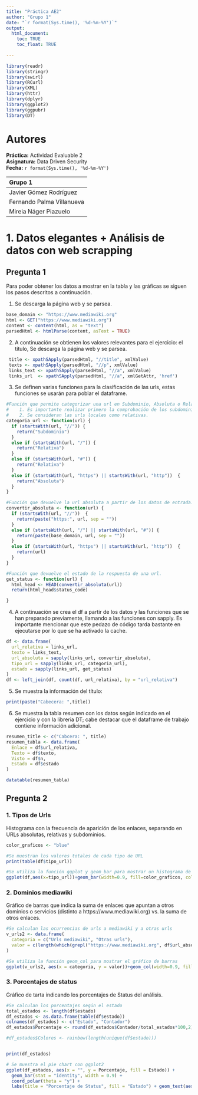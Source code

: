 ```yaml
---
title: "Práctica AE2"
author: "Grupo 1"
date: "`r format(Sys.time(), '%d-%m-%Y')`"
output: 
  html_document:
    toc: TRUE
    toc_float: TRUE
    
---
```


```r
library(readr)
library(stringr)
library(swirl)
library(RCurl)
library(XML)
library(httr)
library(dplyr)
library(ggplot2)
library(ggpubr)
library(DT)

```

# Autores

**Práctica:** Actividad Evaluable 2  
**Asignatura:** Data Driven Security  
**Fecha:** `r format(Sys.time(), '%d-%m-%Y')`  


|Grupo 1 |  
|:--------|  
|Javier Gómez Rodríguez|  
|Fernando Palma Villanueva|  
|Mireia Náger Piazuelo| 


# 1. Datos elegantes + Análisis de datos con web scrapping

## Pregunta 1
Para poder obtener los datos a mostrar en la tabla y las gráficas se siguen los pasos descritos a continuación.

1. Se descarga la página web y se parsea.

```r
base_domain <- "https://www.mediawiki.org"
html <- GET("https://www.mediawiki.org")
content <- content(html, as = "text")
parsedHtml <- htmlParse(content, asText = TRUE)

```

2. A continuación se obtienen los valores relevantes para el ejercicio: el título, Se descarga la página web y se parsea.

```r
 title <- xpathSApply(parsedHtml, "//title", xmlValue)
 texts <- xpathSApply(parsedHtml, "//p", xmlValue)
 links_text <- xpathSApply(parsedHtml, "//a", xmlValue)
 links_url  <- xpathSApply(parsedHtml, "//a", xmlGetAttr, 'href')
```


3. Se definen varias funciones para la clasificación de las urls, estas funciones se usarán para poblar el dataframe.
```r

#Función que permite categorizar una url en Subdominio, Absoluta o Relativa. Se debe tener en cuenta: 
#    1. Es importante realizar primero la comprobación de los subdominios para que éstos no se clasifiquen como urls relativas.  
#    2. Se consideran las urls locales como relativas.
categoria_url <- function(url) {
  if (startsWith(url, "//")) {
    return("Subdominio")
  }
  else if (startsWith(url, "/")) {
    return("Relativa")
  }
  else if (startsWith(url, "#")) {
    return("Relativa")
  }
  else if (startsWith(url, "https") || startsWith(url, "http"))  {
    return("Absoluta")
  }
}

#Función que devuelve la url absoluta a partir de los datos de entrada.
convertir_absoluta <- function(url) {
  if (startsWith(url, "//"))  {
    return(paste("https:", url, sep = ""))
  }
  else if (startsWith(url, "/") || startsWith(url, "#")) {
    return(paste(base_domain, url, sep = ""))
  }
  else if (startsWith(url, "https") || startsWith(url, "http"))  {
    return(url)
  }
}

#Función que devuelve el estado de la respuesta de una url.
get_status <- function(url) {
  html_head <- HEAD(convertir_absoluta(url))
  return(html_head$status_code)

}

```

4. A continuación se crea el df a partir de los datos y las funciones que se han preparado previamente, llamando a las funciones con sapply. Es importante mencionar que este pedazo de código tarda bastante en ejecutarse por lo que se ha activado la cache. 

```r
df <- data.frame(
  url_relativa = links_url,
  texto = links_text,
  url_absoluta = sapply(links_url, convertir_absoluta),
  tipo_url = sapply(links_url, categoria_url),
  estado = sapply(links_url, get_status)
)
df <- left_join(df, count(df, url_relativa), by = "url_relativa")


```
5. Se muestra la información del título:

```r

print(paste("Cabecera: ",title))

```

6. Se muestra la tabla resumen con los datos según indicado en el ejercicio y con la libreria DT; cabe destacar que el dataframe de trabajo contiene información adicional.


```r

resumen_title <- c("Cabcera: ", title)
resumen_tabla <- data.frame(
  Enlace = df$url_relativa,
  Texto = df$texto,
  Visto = df$n,
  Estado = df$estado
)

datatable(resumen_tabla)

```


## Pregunta 2

### 1. Tipos de Urls
Histograma con la frecuencia de aparición de los enlaces, separando en URLs absolutas, relativas y subdominios.

```r
color_graficos <- "blue"
```


```r

#Se muestran los valores totales de cada tipo de URL
print(table(df$tipo_url))

#Se utiliza la función ggplot y geom_bar para mostrar un histograma de valores discretos
ggplot(df,aes(x=tipo_url))+geom_bar(width=0.9, fill=color_graficos, color=color_graficos) + labs (title = "Histograma con la frecuencia de enlaces", x = "Tipo de URL", y="Cantidad") + geom_text(stat = "count", aes(label=after_stat(count)),vjust=-0.5)

```

### 2. Dominios mediawiki
Gráfico de barras que indica la suma de enlaces que apuntan a otros dominios o servicios (distinto a https://www.mediawiki.org) vs. la suma de otros enlaces. 

```r

#Se calculan las ocurrencias de urls a mediawiki y a otras urls
v_urls2 <- data.frame(
  categoria = c("Urls mediawiki", "Otras urls"),
  valor = c(length(which(grepl("https://www.mediawiki.org", df$url_absoluta,fixed=FALSE))),length(which(!grepl("https://www.mediawiki.org", df$url_absoluta, fixed=FALSE))))
)

#Se utiliza la función geom_col para mostrar el gráfico de barras
ggplot(v_urls2, aes(x = categoria, y = valor))+geom_col(width=0.9, fill=color_graficos, color=color_graficos) + labs (title = "Gráfico de barras con las ocurrencias de Mediawiki y otros", x = "Tipo", y="Cantidad") + geom_text(aes(label=valor),vjust=-0.5)

```

### 3. Porcentajes de status 
Gráfico de tarta indicando los porcentajes de Status del análisis. 

```r

#Se calculan los porcentajes según el estado
total_estados <- length(df$estado)
df_estados <- as.data.frame(table(df$estado))
colnames(df_estados) <- c("Estado", "Contador")
df_estados$Porcentaje <- round(df_estados$Contador/total_estados*100,2)

#df_estados$Colores <- rainbow(length(unique(df$estado)))


print(df_estados)

# Se muestra el pie chart con ggplot2
ggplot(df_estados, aes(x = "", y = Porcentaje, fill = Estado)) +
  geom_bar(stat = "identity", width = 0.9) +
  coord_polar(theta = "y") +
  labs(title = "Porcentaje de Status", fill = "Estado") + geom_text(aes(label=Porcentaje), position = position_stack(vjust = 0.5))


```